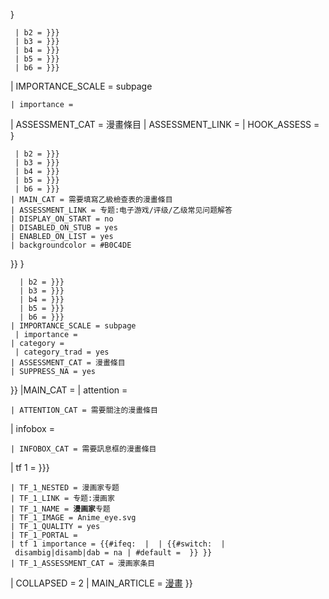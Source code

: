 {{WPBannerMeta
| PROJECT = 漫畫
 | BANNER_NAME = Template:漫畫專題
 | substcheck = <includeonly>{{subst:</includeonly><includeonly>substcheck}}</includeonly>
 | small = {{{small|}}}
 | category = {{{category|¬}}}
  | category_trad = yes
 | listas = {{{listas|}}}
| IMAGE_LEFT = Speech balloon.svg
| MAIN_TEXT = 本條目屬於[[專題:漫畫|漫畫專題]]的範疇，一個旨在改善中文維基百科'''非日系漫畫'''（Comics）內容的專案。如果您有意參與，請瀏覽專題首頁，參與其[[PJT:漫画|討論]]並完成相應的開放性任務。
| QUALITY_SCALE = subpage
 | class = {{{class|}}}
 | B_CHECKLIST = yes
  | b1 = {{{B-Class-1|{{{b1|}}}}}}
  | b2 = {{{B-Class-2|{{{b2|}}}}}}
  | b3 = {{{B-Class-3|{{{b3|}}}}}}
  | b4 = {{{B-Class-4|{{{b4|}}}}}}
  | b5 = {{{B-Class-5|{{{b5|}}}}}}
  | b6 = {{{B-Class-6|{{{b6|}}}}}}
| IMPORTANCE_SCALE = subpage
 | importance = {{{importance|}}}
| ASSESSMENT_CAT = 漫畫條目
| ASSESSMENT_LINK = 
| HOOK_ASSESS = <!-- Hook 1 -->{{WPBannerMeta/hooks/bchecklist
 | BANNER_NAME = Template:漫畫專題
 | category = {{{category|¬}}}
 | class = {{{class|}}}
  | b1 = {{{B-Class-1|{{{b1|}}}}}}
  | b2 = {{{B-Class-2|{{{b2|}}}}}}
  | b3 = {{{B-Class-3|{{{b3|}}}}}}
  | b4 = {{{B-Class-4|{{{b4|}}}}}}
  | b5 = {{{B-Class-5|{{{b5|}}}}}}
  | b6 = {{{B-Class-6|{{{b6|}}}}}}
 | MAIN_CAT = 需要填寫乙級檢查表的漫畫條目
 | ASSESSMENT_LINK = 专题:电子游戏/评级/乙级常见问题解答
 | DISPLAY_ON_START = no
 | DISABLED_ON_STUB = yes
 | ENABLED_ON_LIST = yes
 | backgroundcolor = #B0C4DE
}}<!-- Hook 2 -->{{WPBannerMeta/hooks/qualimpintersect
 | BANNER_NAME = Template:漫畫專題
 | QUALITY_SCALE = subpage
  | class = {{{class|}}}
   | b1 = {{{B-Class-1|{{{b1|}}}}}}
   | b2 = {{{B-Class-2|{{{b2|}}}}}}
   | b3 = {{{B-Class-3|{{{b3|}}}}}}
   | b4 = {{{B-Class-4|{{{b4|}}}}}}
   | b5 = {{{B-Class-5|{{{b5|}}}}}}
   | b6 = {{{B-Class-6|{{{b6|}}}}}}
 | IMPORTANCE_SCALE = subpage
  | importance = {{{importance|}}}
 | category = {{{category|¬}}}
  | category_trad = yes
 | ASSESSMENT_CAT = 漫畫條目
 | SUPPRESS_NA = yes
}}
|MAIN_CAT = 
| attention = {{{attention|}}}
 | ATTENTION_CAT = 需要關注的漫畫條目
| infobox = {{{needs-infobox|}}}
 | INFOBOX_CAT = 需要訊息框的漫畫條目
| tf 1 = {{{漫畫家|{{{comic_creator|}}}}}}
 | TF_1_NESTED = 漫画家专题
 | TF_1_LINK = 专题:漫画家
 | TF_1_NAME = '''漫画家'''专题
 | TF_1_IMAGE = Anime_eye.svg
 | TF_1_QUALITY = yes
 | TF_1_PORTAL = 
 | tf 1 importance = {{#ifeq: {{ns:1}} | {{NAMESPACE}} | {{#switch: {{lc: {{{class}}} }} | disambig|disamb|dab = na | #default = {{{comic_creator-importance|}}} }} }}
 | TF_1_ASSESSMENT_CAT = 漫画家条目
| COLLAPSED = 2
| MAIN_ARTICLE = [[漫畫]]
}}<noinclude>
{{Documentation}}
</noinclude>